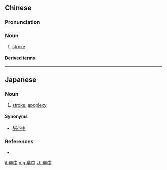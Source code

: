==Chinese==
{{zh-forms}}

===Pronunciation===
{{zh-pron
|m=cùzhòng
|cat=n
}}

===Noun===
{{zh-noun}}

# {{lb|zh|medicine|formal}} [[stroke]]

====Derived terms====
{{zh-der|腦卒中}}

----

==Japanese==
{{ja-kanjitab|そつ|k1=そっ|ちゅう|yomi=on}}

===Noun===
{{ja-noun|そっちゅう}}

# [[stroke]], [[apoplexy]]

====Synonyms====
* [[脳卒中]]

===References===
* {{R:Kojien}}

[[it:卒中]]
[[mg:卒中]]
[[zh:卒中]]